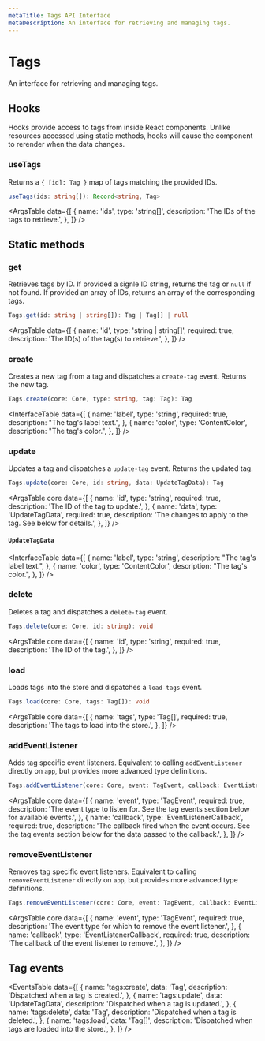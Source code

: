 ```yaml
---
metaTitle: Tags API Interface
metaDescription: An interface for retrieving and managing tags.
---
```


# Tags

<Description>
  An interface for retrieving and managing tags.
</Description>

## Hooks

Hooks provide access to tags from inside React components. Unlike resources accessed using static methods, hooks will cause the component to rerender when the data changes.

### useTags

Returns a `{ [id]: Tag }` map of tags matching the provided IDs.

```ts
useTags(ids: string[]): Record<string, Tag>
```

<ArgsTable
  data={[
    {
      name: 'ids',
      type: 'string[]',
      description: 'The IDs of the tags to retrieve.',
    },
  ]}
/>

## Static methods

### get

Retrieves tags by ID. If provided a signle ID string, returns the tag or `null` if not found. If provided an array of IDs, returns an array of the corresponding tags.

```ts
Tags.get(id: string | string[]): Tag | Tag[] | null
```

<ArgsTable
  data={[
    {
      name: 'id',
      type: 'string | string[]',
      required: true,
      description: 'The ID(s) of the tag(s) to retrieve.',
    },
  ]}
/>

### create

Creates a new tag from a tag and dispatches a `create-tag` event. Returns the new tag.

```ts
Tags.create(core: Core, type: string, tag: Tag): Tag
```

<InterfaceTable
  data={[
    {
      name: 'label',
      type: 'string',
      required: true,
      description: "The tag's label text.",
    },
    {
      name: 'color',
      type: 'ContentColor',
      description: "The tag's color.",
    },
  ]}
/>

### update

Updates a tag and dispatches a `update-tag` event. Returns the updated tag.

```ts
Tags.update(core: Core, id: string, data: UpdateTagData): Tag
```

<ArgsTable
  core
  data={[
    {
      name: 'id',
      type: 'string',
      required: true,
      description: 'The ID of the tag to update.',
    },
    {
      name: 'data',
      type: 'UpdateTagData',
      required: true,
      description:
        'The changes to apply to the tag. See below for details.',
    },
  ]}
/>

#### `UpdateTagData`

<InterfaceTable
  data={[
    {
      name: 'label',
      type: 'string',
      description: "The tag's label text.",
    },
    {
      name: 'color',
      type: 'ContentColor',
      description: "The tag's color.",
    },
  ]}
/>

### delete

Deletes a tag and dispatches a `delete-tag` event.

```ts
Tags.delete(core: Core, id: string): void
```

<ArgsTable
  core
  data={[
    {
      name: 'id',
      type: 'string',
      required: true,
      description: 'The ID of the tag.',
    },
  ]}
/>

### load

Loads tags into the store and dispatches a `load-tags` event.

```ts
Tags.load(core: Core, tags: Tag[]): void
```

<ArgsTable
  core
  data={[
    {
      name: 'tags',
      type: 'Tag[]',
      required: true,
      description: 'The tags to load into the store.',
    },
  ]}
/>

### addEventListener

Adds tag specific event listeners. Equivalent to calling `addEventListener` directly on `app`, but provides more advanced type definitions.

```ts
Tags.addEventListener(core: Core, event: TagEvent, callback: EventListenerCallback): void
```

<ArgsTable
  core
  data={[
    {
      name: 'event',
      type: 'TagEvent',
      required: true,
      description:
        'The event type to listen for. See the tag events section below for available events.',
    },
    {
      name: 'callback',
      type: 'EventListenerCallback',
      required: true,
      description:
        'The callback fired when the event occurs. See the tag events section below for the data passed to the callback.',
    },
  ]}
/>

### removeEventListener

Removes tag specific event listeners. Equivalent to calling `removeEventListener` directly on `app`, but provides more advanced type definitions.

```ts
Tags.removeEventListener(core: Core, event: TagEvent, callback: EventListenerCallback): void
```

<ArgsTable
  core
  data={[
    {
      name: 'event',
      type: 'TagEvent',
      required: true,
      description:
        'The event type for which to remove the event listener.',
    },
    {
      name: 'callback',
      type: 'EventListenerCallback',
      required: true,
      description: 'The callback of the event listener to remove.',
    },
  ]}
/>

## Tag events

<EventsTable
  data={[
    {
      name: 'tags:create',
      data: 'Tag',
      description: 'Dispatched when a tag is created.',
    },
    {
      name: 'tags:update',
      data: 'UpdateTagData',
      description: 'Dispatched when a tag is updated.',
    },
    {
      name: 'tags:delete',
      data: 'Tag',
      description: 'Dispatched when a tag is deleted.',
    },
    {
      name: 'tags:load',
      data: 'Tag[]',
      description: 'Dispatched when tags are loaded into the store.',
    },
  ]}
/>
